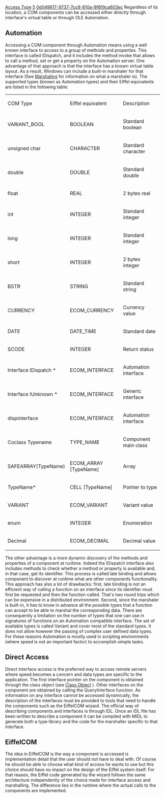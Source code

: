 [[Property:title|Access Type]]
[[Property:weight|5]]
[[Property:uuid|0d049617-9737-7cc8-810a-9f6f9ca603ec]]
Regardless of its location, a COM components can be accessed either directly through interface's virtual table or through OLE Automation. 
==Automation==
Accessing a COM component through Automation means using a well known interface to access to a group of methods and properties. This interface is called IDispatch, and it includes the method <eiffel>invoke</eiffel> that allows to call a method, set or get a property on the Automation server. One advantage of that approach is that the interface has a known virtual table layout. As a result, Windows can include a built-in marshaler for that interface (See [[Deeper into COM|Marshaling]]  for information on what a marshaler is). The supported types (known as Automation types) and their Eiffel equivalents are listed in the following table: 
{| 
|- 
|  
COM Type

|  
Eiffel equivalent

|  
Description

|- 
|  
VARIANT_BOOL

|  
BOOLEAN

|  
Standard boolean

|- 
|  
unsigned char

|  
CHARACTER

|  
Standard character

|- 
|  
double

|  
DOUBLE

|  
Standard double

|- 
|  
float

|  
REAL

|  
2 bytes real

|- 
|  
int

|  
INTEGER

|  
Standard integer

|- 
|  
long

|  
INTEGER

|  
Standard integer

|- 
|  
short

|  
INTEGER

|  
2 bytes integer

|- 
|  
BSTR

|  
STRING

|  
Standard string

|- 
|  
CURRENCY

|  
ECOM_CURRENCY

|  
Currency value

|- 
|  
DATE

|  
DATE_TIME

|  
Standard date

|- 
|  
SCODE

|  
INTEGER

|  
Return status

|- 
|  
Interface IDispatch *

|  
ECOM_INTERFACE

|  
Automation interface

|- 
|  
Interface IUnknown *

|  
ECOM_INTERFACE

|  
Generic interface

|- 
|  
dispinterface

|  
ECOM_INTERFACE

|  
Automation interface

|- 
|  
Coclass Typename 

|  
TYPE_NAME

|  
Component main class

|- 
|  
SAFEARRAY(TypeName)

|  
ECOM_ARRAY [TypeName]

|  
Array

|- 
|  
TypeName*

|  
CELL [TypeName]

|  
Pointer to type

|- 
| VARIANT
| ECOM_VARIANT
| Variant value
|- 
| enum
| INTEGER
| Enumeration
|- 
|  
Decimal

|  
ECOM_DECIMAL

|  
Decimal value

|}
The other advantage is a more dynamic discovery of the methods and properties of a component at runtime. Indeed the IDispatch interface also includes methods to check whether a method or property is available and, in that case, get its identifier. This process is called late binding and allows component to discover at runtime what are other components functionality. 
This approach has also a lot of drawbacks: first, late binding is not an efficient way of calling a function on an interface since its identifier must first be requested and then the function called. That's two round trips which can be expensive in a distributed environment. Second, since the marshaler is built-in, it has to know in advance all the possible types that a function can accept to be able to marshal the corresponding data. There are consequently a limitation on the number of types that one can use in signatures of functions on an Automation compatible interface. The set of available types is called Variant and cover most of the standard types. It does not allow however the passing of complex user defined data types. For these reasons Automation is mostly used in scripting environments (where speed is not an important factor) to accomplish simple tasks. 

==Direct Access==
Direct interface access is the preferred way to access remote servers where speed becomes a concern and data types are specific to the application. The first interface pointer on the component is obtained through the class object (see [[Coclass|Class Object]]  ). Other interfaces on the component are obtained by calling the QueryInterface function. 
As information on any interface cannot be accessed dynamically, the description of the interfaces must be provided to tools that need to handle the components such as the EiffelCOM wizard. The official way of describing components and interfaces is through IDL. Once an IDL file has been written to describe a component it can be compiled with MIDL to generate both a type library and the code for the marshaller specific to that interface. 

==EiffelCOM==
The idea in EiffelCOM is the way a component is accessed is implementation detail that the user should not have to deal with. Of course he should be able to choose what kind of access he wants to use but this choice should have no impact on the design of the Eiffel system itself. For that reason, the Eiffel code generated by the wizard follows the same architecture independently of the choice made for interface access and marshalling. The difference lies in the runtime where the actual calls to the components are implemented. 
{{seealso| '''See Also''' <br/>
[[EiffelCOM Wizard|EiffelCOM wizard]]  <br/>
[[EiffelCOM Library| EiffelCOM library]]  <br/>
[[EiffelCOM: Introduction| Introduction]]  <br/>
[[Generalities|Generalities]]  <br/>
[[COM Interfaces| COM Interfaces]]  <br/>
[[Coclass| Coclasses]]  <br/>
[[The Component Location| Component Location]]  <br/>
[[Deeper into COM| Deeper into COM]]  }}




